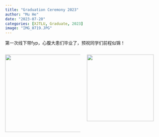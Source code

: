```yaml
---
title: "Graduation Ceremony 2023"
author: "Mu He"
date: "2023-07-20"
categories: [XJTLU, Graduate, 2023]
image: "IMG_0719.JPG"
---
```


第一次线下带fyp，心腹大患们毕业了，预祝同学们前程似锦！

::: columns
::: {.column width="50%"}
<img src="IMG_0720.JPG" width="250"/>
:::

::: {.column width="50%"}
<img src="IMG_0721.JPG" width="215"/>
:::
:::